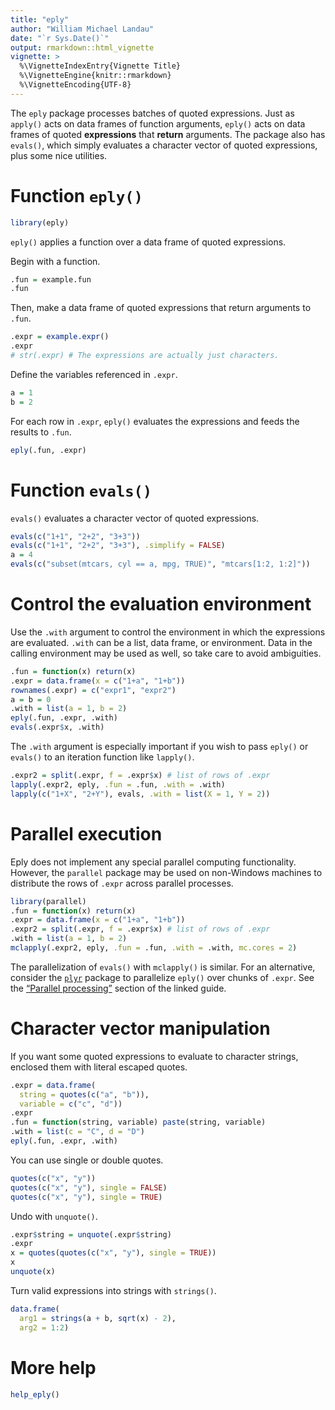 ```yaml
---
title: "eply"
author: "William Michael Landau"
date: "`r Sys.Date()`"
output: rmarkdown::html_vignette
vignette: >
  %\VignetteIndexEntry{Vignette Title}
  %\VignetteEngine{knitr::rmarkdown}
  %\VignetteEncoding{UTF-8}
---
```


The `eply` package processes batches of quoted expressions. Just as `apply()` acts on data frames of function arguments, `eply()` acts on data frames of quoted **expressions** that **return** arguments. The package also has `evals()`, which simply evaluates a character vector of quoted expressions, plus some nice utilities.

# Function `eply()`

```r
library(eply)
```

`eply()` applies a function over a data frame of quoted expressions.

Begin with a function.
```r
.fun = example.fun
.fun
```

Then, make a data frame of quoted expressions that return arguments to `.fun`.
```r
.expr = example.expr()
.expr
# str(.expr) # The expressions are actually just characters.
```

Define the variables referenced in `.expr`.
```r
a = 1
b = 2
```

For each row in `.expr`, `eply()` evaluates the expressions and feeds the results to `.fun`.

```r
eply(.fun, .expr)
```

# Function `evals()`

`evals()` evaluates a character vector of quoted expressions.

```r
evals(c("1+1", "2+2", "3+3"))
evals(c("1+1", "2+2", "3+3"), .simplify = FALSE)
a = 4
evals(c("subset(mtcars, cyl == a, mpg, TRUE)", "mtcars[1:2, 1:2]"))
```

# Control the evaluation environment

Use the `.with` argument to control the environment in which the expressions are evaluated. `.with` can be a list, data frame, or environment. Data in the calling environment may be used as well, so take care to avoid ambiguities. 

```r
.fun = function(x) return(x)
.expr = data.frame(x = c("1+a", "1+b"))
rownames(.expr) = c("expr1", "expr2")
a = b = 0
.with = list(a = 1, b = 2)
eply(.fun, .expr, .with)
evals(.expr$x, .with)
```

The `.with` argument is especially important if you wish to pass `eply()` or `evals()` to an iteration function like `lapply()`.

```r
.expr2 = split(.expr, f = .expr$x) # list of rows of .expr
lapply(.expr2, eply, .fun = .fun, .with = .with)
lapply(c("1+X", "2+Y"), evals, .with = list(X = 1, Y = 2))
```


# Parallel execution

Eply does not implement any special parallel computing functionality. However, the `parallel` package may be used on non-Windows machines to distribute the rows of `.expr` across parallel processes.

```r
library(parallel)
.fun = function(x) return(x)
.expr = data.frame(x = c("1+a", "1+b"))
.expr2 = split(.expr, f = .expr$x) # list of rows of .expr
.with = list(a = 1, b = 2)
mclapply(.expr2, eply, .fun = .fun, .with = .with, mc.cores = 2)
```

The parallelization of `evals()` with `mclapply()` is similar. For an alternative, consider the [`plyr`](http://seananderson.ca/2013/12/01/plyr.html)
package to parallelize `eply()` over chunks of `.expr`. See the
["Parallel processing"](http://seananderson.ca/2013/12/01/plyr.html#parallel-processing) section of the linked guide.


# Character vector manipulation

If you want some quoted expressions to evaluate to character strings, enclosed them with literal escaped quotes.

```r
.expr = data.frame(
  string = quotes(c("a", "b")),
  variable = c("c", "d"))
.expr
.fun = function(string, variable) paste(string, variable)
.with = list(c = "C", d = "D")
eply(.fun, .expr, .with)
```

You can use single or double quotes.

```r
quotes(c("x", "y"))
quotes(c("x", "y"), single = FALSE)
quotes(c("x", "y"), single = TRUE)
```

Undo with `unquote()`.

```r
.expr$string = unquote(.expr$string)
.expr
x = quotes(quotes(c("x", "y"), single = TRUE))
x
unquote(x)
```

Turn valid expressions into strings with `strings()`.

```r
data.frame(
  arg1 = strings(a + b, sqrt(x) - 2), 
  arg2 = 1:2)
```

# More help

```r
help_eply()
```

